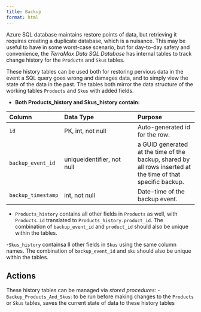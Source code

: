 ```yaml
---
title: Backup
format: html
---
```


Azure SQL database maintains restore points of data, but retrieving it requires creating a duplicate database, which is a nuisance.  This may be useful to have in some worst-case scenario, but for day-to-day safety and convenience, the *TerraMax Data SQL Database* has internal tables to track change history for the `Products` and `Skus` tables.

These history tables can be used both for restoring pervious data in the event a SQL query goes wrong and damages data, and to simply view the state of the data in the past.  The tables both mirror the data structure of the working tables `Products` and `Skus` with added fields.

- **Both Products_history and Skus_history contain:**

| Column | Data Type | Purpose |
|:-------|:----------|:--------|
| `id` | PK, int, not null | Auto-generated id for the row. |
| `backup_event_id` | uniqueidentifier, not null | a GUID generated at the time of the backup, shared by all rows inserted at the time of that specific backup. |
| `backup_timestamp` | int, not null | Date-time of the backup event. |

- `Products_history` contains all other fields in `Products` as well, with `Products.id` translated to `Products_history.product_id`.  The combination of `backup_event_id` and `product_id` should also be unique within the tables.

-`Skus_history` containsa ll other fields in `Skus` using the same column names.  The combination of `backup_event_id` and `sku` should also be unique within the tables.


## Actions

These history tables can be managed via *stored procedures*:
- `Backup_Products_And_Skus`: to be run before making changes to the `Products` or `Skus` tables, saves the current state of data to these history tables
